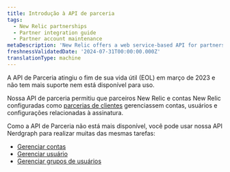 ```yaml
---
title: Introdução à API de parceria
tags:
  - New Relic partnerships
  - Partner integration guide
  - Partner account maintenance
metaDescription: 'New Relic offers a web service-based API for partners to create, edit, upgrade, downgrade, and cancel New Relic accounts on behalf of their customers.'
freshnessValidatedDate: '2024-07-31T00:00:00.000Z'
translationType: machine
---
```


<Callout variant="important" title="AVISO DE EOL">
  A API de Parceria atingiu o fim de sua vida útil (EOL) em março de 2023 e não tem mais suporte nem está disponível para uso.
</Callout>

Nossa API de parceria permitiu que parceiros New Relic e contas New Relic configuradas como [parcerias de clientes](/docs/new-relic-partnerships/partner-integration-guide/partner-account-maintenance/partnership-accounts-users-subscriptions/#partnerships) gerenciassem contas, usuários e configurações relacionadas à assinatura.

Como a API de Parceria não está mais disponível, você pode usar nossa API Nerdgraph para realizar muitas das mesmas tarefas:

* [Gerenciar contas](/docs/apis/nerdgraph/examples/manage-accounts-nerdgraph)
* [Gerenciar usuário](/docs/apis/nerdgraph/examples/nerdgraph-manage-users)
* [Gerenciar grupos de usuários](/docs/apis/nerdgraph/examples/nerdgraph-manage-groups)